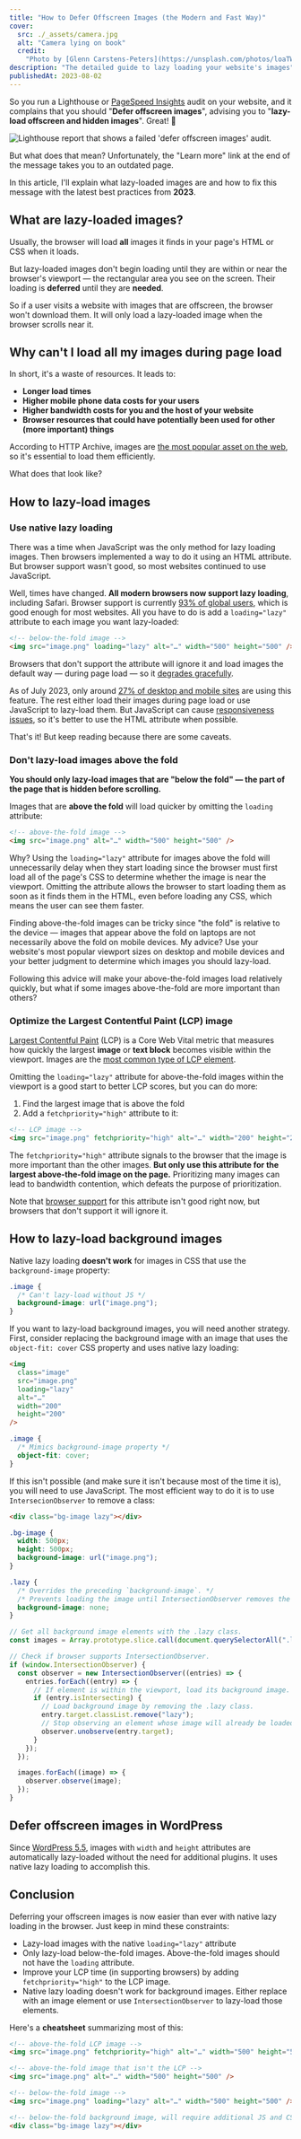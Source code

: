 ```yaml
---
title: "How to Defer Offscreen Images (the Modern and Fast Way)"
cover:
  src: ./_assets/camera.jpg
  alt: "Camera lying on book"
  credit:
    "Photo by [Glenn Carstens-Peters](https://unsplash.com/photos/loaTW2AfDYU)"
description: "The detailed guide to lazy loading your website's images"
publishedAt: 2023-08-02
---
```



So you run a Lighthouse or [PageSpeed Insights](https://pagespeed.web.dev/)
audit on your website, and it complains that you should "**Defer offscreen
images**", advising you to "**lazy-load offscreen and hidden images**". Great!
🎉


<Image
  src={lighthouseMessage}
  alt="Lighthouse report that shows a failed 'defer offscreen images' audit."
  loading="eager"
  fetchpriority="high"
/>

But what does that mean? Unfortunately, the "Learn more" link at the end of the
message takes you to an outdated page.

In this article, I'll explain what lazy-loaded images are and how to fix this
message with the latest best practices from **2023**.

## What are lazy-loaded images?

Usually, the browser will load **all** images it finds in your page's HTML or
CSS when it loads.

But lazy-loaded images don't begin loading until they are within or near the
browser's viewport — the rectangular area you see on the screen. Their loading
is **deferred** until they are **needed**.

So if a user visits a website with images that are offscreen, the browser won't
download them. It will only load a lazy-loaded image when the browser scrolls
near it.

## Why can't I load all my images during page load

In short, it's a waste of resources. It leads to:

- **Longer load times**
- **Higher mobile phone data costs for your users**
- **Higher bandwidth costs for you and the host of your website**
- **Browser resources that could have potentially been used for other (more
  important) things**

According to HTTP Archive, images are
[the most popular asset on the web](https://httparchive.org/reports/state-of-images),
so it's essential to load them efficiently.

What does that look like?

## How to lazy-load images

### Use native lazy loading

There was a time when JavaScript was the only method for lazy loading images.
Then browsers implemented a way to do it using an HTML attribute. But browser
support wasn't good, so most websites continued to use JavaScript.

Well, times have changed. **All modern browsers now support lazy loading**,
including Safari. Browser support is currently
[93% of global users](https://caniuse.com/loading-lazy-attr), which is good
enough for most websites. All you have to do is add a `loading="lazy"` attribute
to each image you want lazy-loaded:

```html /loading="lazy"/
<!-- below-the-fold image -->
<img src="image.png" loading="lazy" alt="…" width="500" height="500" />
```

Browsers that don't support the attribute will ignore it and load images the
default way — during page load — so it
[degrades gracefully](https://developer.mozilla.org/en-US/docs/Glossary/Graceful_degradation).

As of July 2023, only around
[27% of desktop and mobile sites](https://httparchive.org/reports/state-of-images#imgLazy)
are using this feature. The rest either load their images during page load or
use JavaScript to lazy-load them. But JavaScript can cause
[responsiveness](/blog/interaction-to-next-paint-inp-everything-you-need-to-know/)
[issues](/blog/300ms-faster-reducing-wikipedias-total-blocking-time/), so it's
better to use the HTML attribute when possible.

That's it! But keep reading because there are some caveats.

### Don't lazy-load images above the fold

**You should only lazy-load images that are "below the fold" — the part of the
page that is hidden before scrolling.**

Images that are **above the fold** will load quicker by omitting the `loading`
attribute:

```html /loading="lazy"/
<!-- above-the-fold image -->
<img src="image.png" alt="…" width="500" height="500" />
```

Why? Using the `loading="lazy"` attribute for images above the fold will
unnecessarily delay when they start loading since the browser must first load
all of the page's CSS to determine whether the image is near the viewport.
Omitting the attribute allows the browser to start loading them as soon as it
finds them in the HTML, even before loading any CSS, which means the user can
see them faster.

Finding above-the-fold images can be tricky since "the fold" is relative to the
device — images that appear above the fold on laptops are not necessarily above
the fold on mobile devices. My advice? Use your website's most popular viewport
sizes on desktop and mobile devices and your better judgment to determine which
images you should lazy-load.

Following this advice will make your above-the-fold images load relatively
quickly, but what if some images above-the-fold are more important than others?

### Optimize the Largest Contentful Paint (LCP) image

[Largest Contentful Paint](https://web.dev/lcp/) (LCP) is a Core Web Vital
metric that measures how quickly the largest **image** or **text block** becomes
visible within the viewport. Images are the
[most common type of LCP element](https://almanac.httparchive.org/en/2022/performance#lcp-content-types).

Omitting the `loading="lazy"` attribute for above-the-fold images within the
viewport is a good start to better LCP scores, but you can do more:

1. Find the largest image that is above the fold
2. Add a `fetchpriority="high"` attribute to it:

```html /fetchpriority="high"/
<!-- LCP image -->
<img src="image.png" fetchpriority="high" alt="…" width="200" height="200" />
```

The `fetchpriority="high"` attribute signals to the browser that the image is
more important than the other images. **But only use this attribute for the
largest above-the-fold image on the page.** Prioritizing many images can lead to
bandwidth contention, which defeats the purpose of prioritization.

Note that [browser support](https://caniuse.com/?search=fetchpriority) for this
attribute isn't good right now, but browsers that don't support it will ignore
it.

## How to lazy-load background images

Native lazy loading **doesn't work** for images in CSS that use the
`background-image` property:

```css
.image {
  /* Can't lazy-load without JS */
  background-image: url("image.png");
}
```

If you want to lazy-load background images, you will need another strategy.
First, consider replacing the background image with an image that uses the
`object-fit: cover` CSS property and uses native lazy loading:

```html
<img
  class="image"
  src="image.png"
  loading="lazy"
  alt="…"
  width="200"
  height="200"
/>
```

```css /object-fit: cover/
.image {
  /* Mimics background-image property */
  object-fit: cover;
}
```

If this isn't possible (and make sure it isn't because most of the time it is),
you will need to use JavaScript. The most efficient way to do it is to use
`IntersecionObserver` to remove a class:

```html
<div class="bg-image lazy"></div>
```

```css
.bg-image {
  width: 500px;
  height: 500px;
  background-image: url("image.png");
}

.lazy {
  /* Overrides the preceding `background-image`. */
  /* Prevents loading the image until IntersectionObserver removes the .lazy class. */
  background-image: none;
}
```

```js
// Get all background image elements with the .lazy class.
const images = Array.prototype.slice.call(document.querySelectorAll(".lazy"));

// Check if browser supports IntersectionObserver.
if (window.IntersectionObserver) {
  const observer = new IntersectionObserver((entries) => {
    entries.forEach((entry) => {
      // If element is within the viewport, load its background image.
      if (entry.isIntersecting) {
        // Load background image by removing the .lazy class.
        entry.target.classList.remove("lazy");
        // Stop observing an element whose image will already be loaded.
        observer.unobserve(entry.target);
      }
    });
  });

  images.forEach((image) => {
    observer.observe(image);
  });
}
```

## Defer offscreen images in WordPress

Since
[WordPress 5.5](https://make.wordpress.org/core/2020/07/14/lazy-loading-images-in-5-5/),
images with `width` and `height` attributes are automatically lazy-loaded
without the need for additional plugins. It uses native lazy loading to
accomplish this.

## Conclusion

Deferring your offscreen images is now easier than ever with native lazy loading
in the browser. Just keep in mind these constraints:

- Lazy-load images with the native `loading="lazy"` attribute
- Only lazy-load below-the-fold images. Above-the-fold images should not have
  the `loading` attribute.
- Improve your LCP time (in supporting browsers) by adding
  `fetchpriority="high"` to the LCP image.
- Native lazy loading doesn't work for background images. Either replace with an
  image element or use `IntersectionObserver` to lazy-load those elements.

Here's a **cheatsheet** summarizing most of this:

```html
<!-- above-the-fold LCP image -->
<img src="image.png" fetchpriority="high" alt="…" width="500" height="500" />

<!-- above-the-fold image that isn't the LCP -->
<img src="image.png" alt="…" width="500" height="500" />

<!-- below-the-fold image -->
<img src="image.png" loading="lazy" alt="…" width="500" height="500" />

<!-- below-the-fold background image, will require additional JS and CSS -->
<div class="bg-image lazy"></div>
```
